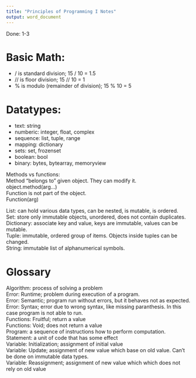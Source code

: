 ```yaml
---
title: "Principles of Programming I Notes"
output: word_document
---
```

Done: 1-3  


# Basic Math:  
  
- / is standard division; 15 / 10 = 1.5  
- // is floor division; 15 // 10 = 1  
- % is modulo (remainder of division); 15 % 10 = 5  

# Datatypes:  

- text: string  
- numberic: integer, float, complex  
- sequence: list, tuple, range  
- mapping: dictionary  
- sets: set, frozenset  
- boolean: bool  
- binary: bytes, bytearray, memoryview  

Methods vs functions:  
Method "belongs to" given object. They can modify it.  
object.method(arg...)  
Function is not part of the object.  
Function(arg)  

List: can hold various data types, can be nested, is mutable, is ordered.  
Set: store only immutable objects, unordered, does not contain duplicates.  
Dictionary: associate key and value, keys are immutable, values can be mutable.  
Tuple: immutable, ordered group of items. Objects inside tuples can be changed.  
String: immutable list of alphanumerical symbols. 


\newpage
# Glossary   
Algorithm: process of solving a problem  
Error: Runtime; problem during execution of a program.   
Error: Semantic; program run without errors, but it behaves not as expected.   
Error: Syntax; error due to wrong syntax, like missing paranthesis. In this case program is not able to run.  
Functions: Fruitful; return a value  
Functions: Void; does not return a value  
Program: a sequence of instructions how to perform computation.  
Statement: a unit of code that has some effect  
Variable: Initialization; assignment of initial value  
Variable: Update; assignment of new value which base on old value. Can't be done on immutable data types.    
Variable: Reassignment; assignment of new value which which does not rely on old value  
